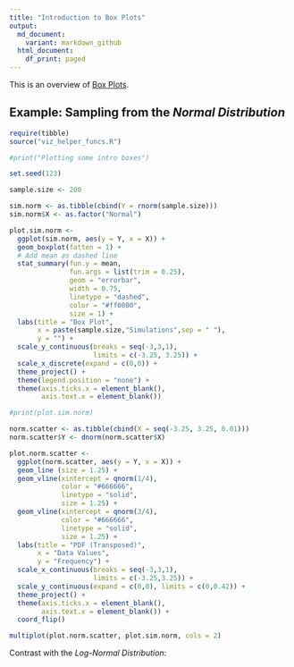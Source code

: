 ```yaml
---
title: "Introduction to Box Plots"
output:
  md_document:
    variant: markdown_github
  html_document:
    df_print: paged
---
```


This is an overview of [Box Plots](https://en.wikipedia.org/wiki/Box_plot). 

## Example: Sampling from the *Normal Distribution*

```r
require(tibble)
source("viz_helper_funcs.R")

#print("Plotting some intro boxes")

set.seed(123)

sample.size <- 200

sim.norm <- as.tibble(cbind(Y = rnorm(sample.size)))
sim.norm$X <- as.factor("Normal")

plot.sim.norm <-
  ggplot(sim.norm, aes(y = Y, x = X)) + 
  geom_boxplot(fatten = 1) + 
  # Add mean as dashed line
  stat_summary(fun.y = mean, 
               fun.args = list(trim = 0.25),
               geom = "errorbar",
               width = 0.75, 
               linetype = "dashed", 
               color = "#ff0000", 
               size = 1) +
  labs(title = "Box Plot", 
       x = paste(sample.size,"Simulations",sep = " "),
       y = "") +
  scale_y_continuous(breaks = seq(-3,3,1), 
                     limits = c(-3.25, 3.25)) +
  scale_x_discrete(expand = c(0,0)) +
  theme_project() + 
  theme(legend.position = "none") +
  theme(axis.ticks.x = element_blank(),
        axis.text.x = element_blank())

#print(plot.sim.norm)

norm.scatter <- as.tibble(cbind(X = seq(-3.25, 3.25, 0.01)))
norm.scatter$Y <- dnorm(norm.scatter$X)

plot.norm.scatter <-
  ggplot(norm.scatter, aes(y = Y, x = X)) + 
  geom_line (size = 1.25) + 
  geom_vline(xintercept = qnorm(1/4), 
             color = "#666666", 
             linetype = "solid", 
             size = 1.25) +
  geom_vline(xintercept = qnorm(3/4), 
             color = "#666666", 
             linetype = "solid", 
             size = 1.25) +
  labs(title = "PDF (Transposed)", 
       x = "Data Values", 
       y = "Frequency") +
  scale_x_continuous(breaks = seq(-3,3,1),
                     limits = c(-3.25,3.25)) +
  scale_y_continuous(expand = c(0,0), limits = c(0,0.42)) +
  theme_project() + 
  theme(axis.ticks.x = element_blank(),
        axis.text.x = element_blank()) + 
  coord_flip()

multiplot(plot.norm.scatter, plot.sim.norm, cols = 2)
```

Contrast with the *Log-Normal Distribution*:

